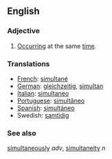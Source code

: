 ==English==
===Adjective===
# [[Occur]]ring at the same [[time]].

===Translations===
*[[French]]: [[simultané]]
*[[German]]: [[gleichzeitig]], [[simultan]]
*[[Italian]]: [[simultaneo]]
*[[Portuguese]]: [[simultâneo]]
*[[Spanish]]: [[simultáneo]]
*Swedish: [[samtidig]]

===See also===
[[simultaneously]] ''adv'', [[simultaneity]] ''n''